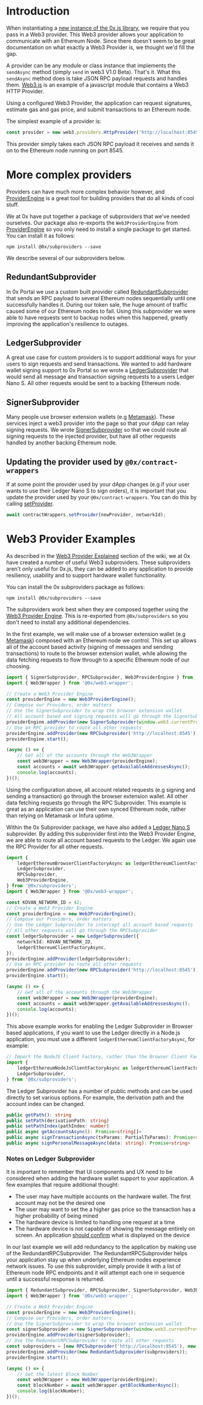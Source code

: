 # Introduction

When instantiating a [new instance of the 0x.js library](https://0x.org/docs/0x.js#zeroEx), we require that you pass in a Web3 provider. This Web3 provider allows your application to communicate with an Ethereum Node. Since there doesn't seem to be great documentation on what exactly a Web3 Provider is, we thought we'd fill the gap.

A provider can be any module or class instance that implements the `sendAsync` method (simply `send` in web3 V1.0 Beta). That's it. What this `sendAsync` method does is take JSON RPC payload requests and handles them. [Web3.js](https://github.com/ethereum/web3.js/) is an example of a javascript module that contains a Web3 HTTP Provider.

Using a configured Web3 Provider, the application can request signatures, estimate gas and gas price, and submit transactions to an Ethereum node.

The simplest example of a provider is:

```typescript
const provider = new web3.providers.HttpProvider('http://localhost:8545');
```

This provider simply takes each JSON RPC payload it receives and sends it on to the Ethereum node running on port 8545.

# More complex providers

Providers can have much more complex behavior however, and [ProviderEngine](https://github.com/MetaMask/provider-engine) is a great tool for building providers that do all kinds of cool stuff.

We at 0x have put together a package of subproviders that we've needed ourselves. Our package also re-exports the `Web3ProviderEngine` from [ProviderEngine](https://github.com/MetaMask/provider-engine) so you only need to install a single package to get started. You can install it as follows:

```
npm install @0x/subproviders --save
```

We describe several of our subproviders below.

## RedundantSubprovider

In 0x Portal we use a custom built provider called [RedundantSubprovider](https://github.com/0xProject/0x-monorepo/blob/cd08a9c1218fa7c4819e31248e50da2a4f45ee36/packages/subproviders/src/subproviders/redundant_subprovider.ts) that sends an RPC payload to several Ethereum nodes sequentially until one successfully handles it. During our token sale, the huge amount of traffic caused some of our Ethereum nodes to fail. Using this subprovider we were able to have requests sent to backup nodes when this happened, greatly improving the application's resilience to outages.

## LedgerSubprovider

A great use case for custom providers is to support additional ways for your users to sign requests and send transactions. We wanted to add hardware wallet signing support to 0x Portal so we wrote a [LedgerSubprovider](https://github.com/0xProject/0x-monorepo/blob/cd08a9c1218fa7c4819e31248e50da2a4f45ee36/packages/subproviders/src/subproviders/ledger.ts) that would send all message and transaction signing requests to a users Ledger Nano S. All other requests would be sent to a backing Ethereum node.

## SignerSubprovider

Many people use browser extension wallets (e.g [Metamask](https://metamask.io/)). These services inject a web3 provider into the page so that your dApp can relay signing requests. We wrote [SignerSubprovider](https://github.com/0xProject/0x-monorepo/blob/cd08a9c1218fa7c4819e31248e50da2a4f45ee36/packages/subproviders/src/subproviders/signer.ts) so that we could route all signing requests to the injected provider, but have all other requests handled by another backing Ethereum node.

## Updating the provider used by `@0x/contract-wrappers`

If at some point the provider used by your dApp changes (e.g if your user wants to use their Ledger Nano S to sign orders), it is important that you update the provider used by your `@0x/contract-wrappers`. You can do this by calling [setProvider](https://0x.org/docs/contract-wrappers#ContractWrappers-setProvider).

```typescript
await contractWrappers.setProvider(newProvider, networkId);
```

# Web3 Provider Examples

As described in the [Web3 Provider Explained](#Web3-Provider-Explained) section of the wiki, we at 0x have created a number of useful Web3 subproviders. These subproviders aren't only useful for 0x.js, they can be added to any application to provide resiliency, usability and to support hardware wallet functionality.

You can install the 0x subproviders package as follows:

```
npm install @0x/subproviders --save
```

The subproviders work best when they are composed together using the [Web3 Provider Engine](https://github.com/MetaMask/provider-engine). This is re-exported from `@0x/subproviders` so you don't need to install any additional dependencies.

In the first example, we will make use of a browser extension wallet (e.g [Metamask](https://metamask.io/)) composed with an Ethereum node we control. This set up allows all of the account based activity (signing of messages and sending transactions) to route to the browser extension wallet, while allowing the data fetching requests to flow through to a specific Ethereum node of our choosing.

```typescript
import { SignerSubprovider, RPCSubprovider, Web3ProviderEngine } from '@0x/subproviders';
import { Web3Wrapper } from '@0x/web3-wrapper';

// Create a Web3 Provider Engine
const providerEngine = new Web3ProviderEngine();
// Compose our Providers, order matters
// Use the SignerSubprovider to wrap the browser extension wallet
// All account based and signing requests will go through the SignerSubprovider
providerEngine.addProvider(new SignerSubprovider(window.web3.currentProvider));
// Use an RPC provider to route all other requests
providerEngine.addProvider(new RPCSubprovider('http://localhost:8545'));
providerEngine.start();

(async () => {
    // Get all of the accounts through the Web3Wrapper
    const web3Wrapper = new Web3Wrapper(providerEngine);
    const accounts = await web3Wrapper.getAvailableAddressesAsync();
    console.log(accounts);
})();
```

Using the configuration above, all account related requests (e.g signing and sending a transaction) go through the browser extension wallet. All other data fetching requests go through the RPC Subprovider. This example is great as an application can use their own synced Ethereum node, rather than relying on Metamask or Infura uptime.

Within the 0x Subprovider package, we have also added a [Ledger Nano S](https://www.ledgerwallet.com/start/ledger-nano-s) subprovider. By adding this subprovider first into the Web3 Provider Engine, we are able to route all account based requests to the Ledger. We again use the RPC Provider for all other requests.

```typescript
import {
    ledgerEthereumBrowserClientFactoryAsync as ledgerEthereumClientFactoryAsync,
    LedgerSubprovider,
    RPCSubprovider,
    Web3ProviderEngine,
} from '@0x/subproviders';
import { Web3Wrapper } from '@0x/web3-wrapper';

const KOVAN_NETWORK_ID = 42;
// Create a Web3 Provider Engine
const providerEngine = new Web3ProviderEngine();
// Compose our Providers, order matters
// Use the Ledger Subprovider to intercept all account based requests
// All other requests will go through the RPCSubprovider
const ledgerSubprovider = new LedgerSubprovider({
    networkId: KOVAN_NETWORK_ID,
    ledgerEthereumClientFactoryAsync,
});
providerEngine.addProvider(ledgerSubprovider);
// Use an RPC provider to route all other requests
providerEngine.addProvider(new RPCSubprovider('http://localhost:8545'));
providerEngine.start();

(async () => {
    // Get all of the accounts through the Web3Wrapper
    const web3Wrapper = new Web3Wrapper(providerEngine);
    const accounts = await web3Wrapper.getAvailableAddressesAsync();
    console.log(accounts);
})();
```

This above example works for enabling the Ledger Subprovider in Browser based applications, if you want to use the Ledger directly in a Node.js application, you must use a different `ledgerEthereumClientFactoryAsync`, for example:

```typescript
// Import the NodeJS Client Factory, rather than the Browser Client Factory
import {
    ledgerEthereumNodeJsClientFactoryAsync as ledgerEthereumClientFactoryAsync,
    LedgerSubprovider,
} from '@0x/subproviders';
```

The Ledger Subprovider has a number of public methods and can be used directly to set various options. For example, the derivation path and the account index can be changed.

```typescript
public getPath(): string
public setPath(derivationPath: string)
public setPathIndex(pathIndex: number)
public async getAccountsAsync(): Promise<string[]>
public async signTransactionAsync(txParams: PartialTxParams): Promise<string>
public async signPersonalMessageAsync(data: string): Promise<string>
```

### Notes on Ledger Subprovider

It is important to remember that UI components and UX need to be considered when adding the hardware wallet support to your application. A few examples that require additional thought:

-   The user may have multiple accounts on the hardware wallet. The first account may not be the desired one
-   The user may want to set the a higher gas price so the transaction has a higher probability of being mined
-   The hardware device is limited to handling one request at a time
-   The hardware device is not capable of showing the message entirely on screen. An application [should confirm](https://github.com/ethfinex/0x-order-verify) what is displayed on the device

In our last example we will add redundancy to the application by making use of the RedundantRPCSubprovider. The RedundantRPCSubprovider helps your application stay up when underlying Ethereum nodes experience network issues. To use this subprovider, simply provide it with a list of Ethereum node RPC endpoints and it will attempt each one in sequence until a successful response is returned.

```typescript
import { RedundantSubprovider, RPCSubprovider, SignerSubprovider, Web3ProviderEngine } from '@0x/subproviders';
import { Web3Wrapper } from '@0x/web3-wrapper';

// Create a Web3 Provider Engine
const providerEngine = new Web3ProviderEngine();
// Compose our Providers, order matters
// Use the SignerSubprovider to wrap the browser extension wallet
const signerSubprovider = new SignerSubprovider(window.web3.currentProvider);
providerEngine.addProvider(signerSubprovider);
// Use the RedundantRPCSubprovider to route all other requests
const subproviders = [new RPCSubprovider('http://localhost:8545'), new RPCSubprovider('https://kovan.infura.io')];
providerEngine.addProvider(new RedundantSubprovider(subproviders));
providerEngine.start();

(async () => {
    // Get the latest Block Number
    const web3Wrapper = new Web3Wrapper(providerEngine);
    const blockNumber = await web3Wrapper.getBlockNumberAsync();
    console.log(blockNumber);
})();
```
